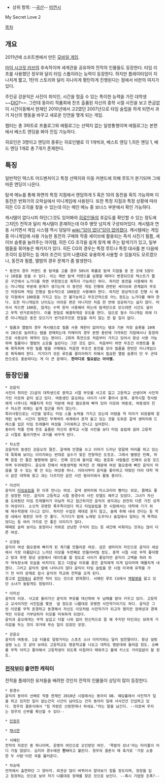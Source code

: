 * 상위 항목: --[[국산]]-- [[미연시]]

My Secret Love 2

[[목차]]

== 개요 ==
2011년에 소프트젠에서 만든 [[모바일 게임]].

[[마이 시크릿 러브]]의 후속작이며 세계관을 공유하여 전작의 인물들도 등장한다. 타임 리프를 사용했던 정우와 달리 타임 스톱이라는 능력이 등장한다. 하지만 플레이타임이 지나치게 짧고, 1탄의 스토리와 달리 지나치게 평탄하게 진행된다는 점에서 비판의 여지가 있다.

주인공 강윤익은 사진이 취미인, 시간을 멈출 수 있는 특이한 능력을 가진 대학생~~[[DIO(죠죠의 기묘한 모험)|DIO]]?~~. 그런데 동아리 작품회에 찬조 출품된 자신의 중학 시절 사진을 보고 뜬금없이 시간이동해서 현재인 2010년에서 고2였던 2007년으로 타임 슬립을 하게 되면서 과거 자신의 행동을 바꾸고 새로운 인연을 맺게 되는 게임.

챕터는 총 3파트로 프롤로그와 에필로그는 선택지 없는 일방통행이며 에필로그는 본편에서 베스트 엔딩을 봐야 진입 가능하다.

히로인은 3명이고 엔딩의 종류는 히로인별로 각 1개씩과, 베스트 엔딩 1,히든 엔딩 1, 배드 엔딩 1개로 총 7개가 존재한다.

== 특징 ==
일반적인 텍스트 어드벤처이고 특정 선택지와 이동 커맨드에 의해 루트가 분기되며 그에 따른 엔딩이 나온다.

탐색 메뉴를 통해 화면의 특정 지점에서 랜덤하게 5 혹은 10의 동전을 획득 가능하며 이 동전은 번화가의 오락실에서 미니게임에 사용된다. 또한 특정 지점과 특정 상황에 따라 히든 CG 조각을 찾을 수 있는데 이는 메인 메뉴 중 보너스 부분에서 확인 가능하다.

캐시템이 없다시피 하던(그것도 있어봐야 [[히로인]]들의 호감도를 확인할 수 있는 정도에 그치던) 전작과 달리 캐시템이 존재하는데 아주 병맛 넘치게 구성되어있다. 캐시템과 연동 시키면서 게임 시스템 역시 덩달아 [[wiki:"답이 없다"답이 없어졌다]].
캐시템에는 게임중 미니게임에 사용 가능한 동전의 구매와 작중 세이브에 활용되는 즉석 사진기 필름, 세이브 슬롯을 늘려주는 아이템, 히든 CG 조각을 쉽게 찾게 해 주는 탐색기가 있고, 일부 템들을 묶어놓은 패키지가 있다. 히든 CG의 경우는 특정 루트나 특정 대사를 본 다음에 조각이 등장하는 등 여러 조건이 있어 나름대로 유용하게 사용할 수 있을지도 모르겠으나, 동전과 필름, 앨범의 경우 문제가 좀 발생한다.

 * 동전의 경우 커맨드 중 탐색을 고를 경우 50%의 확률로 탐색 지점들 중 한 곳에 5원이나 10원을 얻을 수 있다. 이는 매번 탐색 커맨드를 실행할 때마다 변경되므로 텍스트가 짧은 구간에서 노가다를 하면 무한정으로 획득이 가능하긴 하다. 하지만 동전을 사용해야 하는 미니게임 부분에 문제가 생기는데 이 동전은 게임 진행에 관련된 세이브와 관계없이 무조건 저장되며 게임 진행상 필수적으로 100원은 사용해야 한다. 하지만 정상적으로 진행 시 해당 지점에서 100원을 가지고 있는 건 불가능하고 무조건적으로 어느 정도는 노가다를 해야 한다. 또한 미니게임의 난이도는 어려운 편은 아니지만 처음 한 번에 성공하기는 쉽지 않다. 따라서 적으면 100원, 많게는 수백 원씩 사용해야 하는데 탐색만으로 모으려면 시간도 걸리고 무척 번거로워진다. 이를 현질로 해결하게끔 유도를 한다. 덤으로 필수 미니게임 외에 다른 미니게임은 동전 모으기가 번거로우므로 현질을 하지 않는 한 할 일이 없다.

 * 필름과 앨범의 경우 캐시템으로 필름 사용 제한이 없어지는 템과 기본 저장 슬롯을 10에서 20으로 늘려주는 템을 판매하는데 카메라의 경우 본편 중반에 가까워진 지점에서나 등장하므로 사용상의 제약이 있는 편이다. 2회차 특전으로 처음부터 가지고 있어서 항상 사용 가능하며 필름이나 앨범의 소모를 늘린다는 그딴 것도 없다. 처음부터 하면 무조건 이벤트를 통해 획득하며 무한 필름 템을 구매해도 처음엔 무조건 동전을 모아 필름을 한번은 미니게임으로 획득해야 한다. 거기다가 모든 루트를 클리어하기 위해서 필요한 앨범 슬롯이 단 두 군데만으로도 충분하다는 게 더 큰 문제다. '''한마디로 필요없는 아이템.'''

== 등장인물 ==
 * 강윤익
 사진이 취미인 21살의 대학생으로 중학교 시절 부모를 사고로 잃고 고등학교 선생이며 사진작가인 이모와 같이 살고 있다. 여동생인 윤오와는 사이가 너무 좋아서 문제. 중학시절 첫사랑에게 너무나도 매몰차게 차인 덕분에 여성 혐오증에 빠져 있어 이모와 여동생, 여동생의 친구 차소연 외에는 쉽게 접근을 하지 않는다.
 특이사항으로는 시간을 멈추는 타임 스톱 능력을 가지고 있는데 어렸을 적 미아가 되었을때 알게된 능력. 시간이 멈춰진 무채색의 세계에서 혼자 울고 있는 것을 도와준 갈색 생머리에 드레스를 입은 타임 트레블러 여성을 그리워하고 만나고 싶어한다.
 동아리 작품 전에 찬조 출품된 자신의 중학교 시절 사진을 보다 타임 슬립에 걸려 고등학교 시절로 돌아가면서 과거를 바꾸게 된다.

 * 차소연
 강윤익의 동생인 강윤오의 절친. 갈색에 안경을 쓰고 이마가 드러난 양갈래 머리를 하고 있는데 똑똑해 보이는 이미지와는 반대로 실수가 잦은 전형적인 도짓코. 그래서 별명은 민폐, 마빡 등등 안 좋은 별명밖에 없다. 민폐 모드에 들어갈 때는 동호회 사람들은 민폐의 요정 모드라며 두려워한다. 윤오와 친해서 여동생처럼 여겨진 것 때문에 여성 혐오증에 빠진 윤익이 마음을 열 수 있는 몇 안 되는 여성중 하나. 어려서부터 윤익을 좋아하고 따랐던 터라 대학 역시 같은 대학에 왔고 과는 다르지만 같은 사진 동아리에서 활동 중이다.

 * 이선미
 윤익이 [[타임슬립]]을 한 이후 만나는 여성. 갈색 생머리에 미스코리아 뺨치는 외모, 몸매도 좋은 굉장한 미인. 윤익의 고등학교 시절 왕경수의 사진 모델도 해주고 있었다. 그녀가 자신을 도와줬던 타임 트래블러가 아닐까 하고 접근하지만 윤익의 생각과는 완전히 다른 거친 성격의 여성이다. 소싯적 유명한 폭주족이었다 하고 타임슬립을 한 시점에서는 대학에 가기 위해 재수학원에 다니고 있다. 하지만 수업은 제대로 듣지 않고, 술에 취해 내내 잔다는 등 학원 내에서 평판은 아주 안 좋다. 거기다가 밤에 노래방 도우미나 술집에서 일하는 게 목격되었다는 등 여러 가지로 안 좋은 이미지가 많다.
 때때로 슬퍼 보이는 표정이나 의외로 상냥한 구석이 있는 등 세간에 비춰지는 것과는 많이 다른 여성.

 * 오정림
 윤익이 여성 혐오증에 빠지게 된 계기를 만들어준 여성. 검은 생머리의 미인으로 윤익이 세상에서 가장 아름답다고 느끼던 이모를 두번째로 만들어버릴 정도. 중학 시절 서로 무척 좋아했고 방과 후엔 항상 공원에서 데이트를 할 정도로 사이가 좋았지만 윤익이 고백을 하려 하자 약속장소에 모습을 비치지도 않고 다음날 이유를 묻은 윤익에게 이게 답이라며 매몰차게 내쳤다. 그러고 윤익의 앞에 나타나지 않다 윤익이 타임 슬립을 한 시점 미국에 유학을 가기 전 비자 문제로 잠시 윤익의 학교에 전학을 오게 된다.
 참고로 [[마이 시크릿 러브|전작]]에서 출연한 적이 있는 것으로 밝혀졌다. 서예린 루트 CG에서 [[백혈병]]을 앓고 있던 소녀가 놀랍게도 정림이다.

 * 이미선
 윤익의 이모. 사고로 돌아가신 윤익의 부모를 대신하여 두 남매를 맡아 키우고 있다. 고등학교 교사이지만 사진집을 몇권  낼 정도로 나름대로 유명한 사진작가이기도 하다. 윤익은 그런 이모를 무척 존경하고 동경해서 자신도 이모처럼 사진작가가 되고자 했지만 장래성과 경제적인 이유로 거부당하자 이모를 미워하게 되었다.
 윤익과 윤오에게는 무척 살갑고 더할 나위 없이 헌신적으로 잘 해 주지만 타인과는 묘하게 거리감을 두는 것이 과거에 무슨 일이 있었던 모양.

 * 강윤오
 윤익의 여동생. 1살 터울로 덜렁거리는 스포츠 소녀 이미지와는 달리 엄친딸이다. 항상 설렁설렁 노는 것 같아 보여도 고등학교도 명문학교를 나오고 대학도 명문대에 들어갈 정도. 오빠를 무척 아끼고 좋아해서 고등학생이 되도록 아침마다 때워주고 볼에 키스도 거리낌없이 할 정도.

=== [[마이 시크릿 러브|전작]]부터 출연한 캐릭터 ===

전작을 플레이한 유저들을 배려한 것인지 전작의 인물들이 상당히 많이 등장한다.

 * 왕경수
 윤익의 동아리 선배로 작중 현재인 2010년 시점에서는 동아리 OB. 웨딩홀에서 사진작가 일을 하고 있지만 일이 없는건지 시간이 남아도는 건지 동아리 일에 사사건건 간섭하고 있다. 정우의 결혼식에서 "힘 자랑은 신랑한테나 하세요."라는 말을 남긴다. --이로써 우리는 정우의 신부를 확신할 수 있다--

 * [[민정우]]

 * [[채시연]]

 * 서예린
 전작의 히로인 중 하나이며, 운명의 여인으로 오인받던 여인. '목발의 성녀'라는 타이틀이 어디 가질 않았다. 심지어 경수에겐 '''천사'''라고 불린다. 정우의 결혼식 때 축가로 '가장 소중한 두 사람'이란 곡을 불러준다.

 * 차승태
 전작에서 출연하던 그 양아치. 외견상 많이 바뀌어서 알아보기 힘들 정도이며, 정장을 입고 등장하는 것으로 보아 자기 나름대로 장래를 찾은 것으로 보인다. --혹시 기업형 조폭?--
